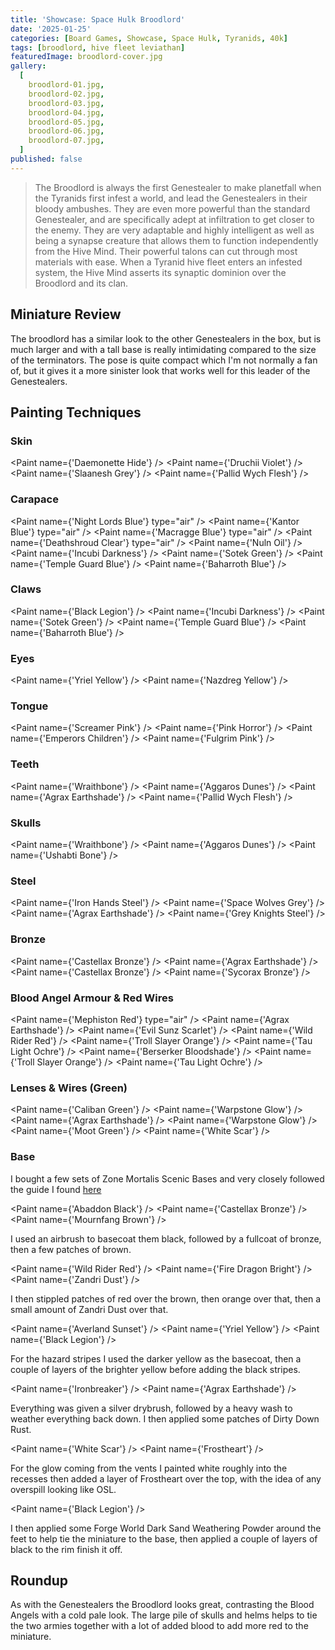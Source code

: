 ```yaml
---
title: 'Showcase: Space Hulk Broodlord'
date: '2025-01-25'
categories: [Board Games, Showcase, Space Hulk, Tyranids, 40k]
tags: [broodlord, hive fleet leviathan]
featuredImage: broodlord-cover.jpg
gallery:
  [
    broodlord-01.jpg,
    broodlord-02.jpg,
    broodlord-03.jpg,
    broodlord-04.jpg,
    broodlord-05.jpg,
    broodlord-06.jpg,
    broodlord-07.jpg,
  ]
published: false
---
```



> The Broodlord is always the first Genestealer to make planetfall when the Tyranids first infest a world, and lead the
> Genestealers in their bloody ambushes. They are even more powerful than the standard Genestealer, and are specifically
> adept at infiltration to get closer to the enemy. They are very adaptable and highly intelligent as well as being a
> synapse creature that allows them to function independently from the Hive Mind. Their powerful talons can cut through
> most materials with ease. When a Tyranid hive fleet enters an infested system, the Hive Mind asserts its synaptic
> dominion over the Broodlord and its clan.

## Miniature Review

The broodlord has a similar look to the other Genestealers in the box, but is much larger and with a tall base is really
intimidating compared to the size of the terminators. The pose is quite compact which I'm not normally a fan of, but
it gives it a more sinister look that works well for this leader of the Genestealers.

## Painting Techniques

### Skin

<Paint name={'Daemonette Hide'} />
<Paint name={'Druchii Violet'} />
<Paint name={'Slaanesh Grey'} />
<Paint name={'Pallid Wych Flesh'} />

### Carapace

<Paint name={'Night Lords Blue'} type="air" />
<Paint name={'Kantor Blue'} type="air" />
<Paint name={'Macragge Blue'} type="air" />
<Paint name={'Deathshroud Clear'} type="air" />
<Paint name={'Nuln Oil'} />
<Paint name={'Incubi Darkness'} />
<Paint name={'Sotek Green'} />
<Paint name={'Temple Guard Blue'} />
<Paint name={'Baharroth Blue'} />

### Claws

<Paint name={'Black Legion'} />
<Paint name={'Incubi Darkness'} />
<Paint name={'Sotek Green'} />
<Paint name={'Temple Guard Blue'} />
<Paint name={'Baharroth Blue'} />

### Eyes

<Paint name={'Yriel Yellow'} />
<Paint name={'Nazdreg Yellow'} />

### Tongue

<Paint name={'Screamer Pink'} />
<Paint name={'Pink Horror'} />
<Paint name={'Emperors Children'} />
<Paint name={'Fulgrim Pink'} />

### Teeth

<Paint name={'Wraithbone'} />
<Paint name={'Aggaros Dunes'} />
<Paint name={'Agrax Earthshade'} />
<Paint name={'Pallid Wych Flesh'} />

### Skulls

<Paint name={'Wraithbone'} />
<Paint name={'Aggaros Dunes'} />
<Paint name={'Ushabti Bone'} />

### Steel

<Paint name={'Iron Hands Steel'} />
<Paint name={'Space Wolves Grey'} />
<Paint name={'Agrax Earthshade'} />
<Paint name={'Grey Knights Steel'} />

### Bronze

<Paint name={'Castellax Bronze'} />
<Paint name={'Agrax Earthshade'} />
<Paint name={'Castellax Bronze'} />
<Paint name={'Sycorax Bronze'} />

### Blood Angel Armour & Red Wires

<Paint name={'Mephiston Red'} type="air" />
<Paint name={'Agrax Earthshade'} />
<Paint name={'Evil Sunz Scarlet'} />
<Paint name={'Wild Rider Red'} />
<Paint name={'Troll Slayer Orange'} />
<Paint name={'Tau Light Ochre'} />
<Paint name={'Berserker Bloodshade'} />
<Paint name={'Troll Slayer Orange'} />
<Paint name={'Tau Light Ochre'} />

### Lenses & Wires (Green)

<Paint name={'Caliban Green'} />
<Paint name={'Warpstone Glow'} />
<Paint name={'Agrax Earthshade'} />
<Paint name={'Warpstone Glow'} />
<Paint name={'Moot Green'} />
<Paint name={'White Scar'} />

### Base

I bought a few sets of Zone Mortalis Scenic Bases and very closely followed the guide I found
[here](https://www.realmofplastic.com/warhammer/painting-tutorial-zone-mortalis-bases)

<Paint name={'Abaddon Black'} />
<Paint name={'Castellax Bronze'} />
<Paint name={'Mournfang Brown'} />

I used an airbrush to basecoat them black, followed by a fullcoat of bronze, then a few patches of brown.

<Paint name={'Wild Rider Red'} />
<Paint name={'Fire Dragon Bright'} />
<Paint name={'Zandri Dust'} />

I then stippled patches of red over the brown, then orange over that, then a small amount of Zandri Dust over that.

<Paint name={'Averland Sunset'} />
<Paint name={'Yriel Yellow'} />
<Paint name={'Black Legion'} />

For the hazard stripes I used the darker yellow as the basecoat, then a couple of layers of the brighter yellow before
adding the black stripes.

<Paint name={'Ironbreaker'} />
<Paint name={'Agrax Earthshade'} />

Everything was given a silver drybrush, followed by a heavy wash to weather everything back down. I then applied some
patches of Dirty Down Rust.

<Paint name={'White Scar'} />
<Paint name={'Frostheart'} />

For the glow coming from the vents I painted white roughly into the recesses then added a layer of Frostheart over the
top, with the idea of any overspill looking like OSL.

<Paint name={'Black Legion'} />

I then applied some Forge World Dark Sand Weathering Powder around the feet to help tie the miniature to the base, then
applied a couple of layers of black to the rim finish it off.

## Roundup

As with the Genestealers the Broodlord looks great, contrasting the Blood Angels with a cold pale look. The large pile
of skulls and helms helps to tie the two armies together with a lot of added blood to add more red to the miniature.
